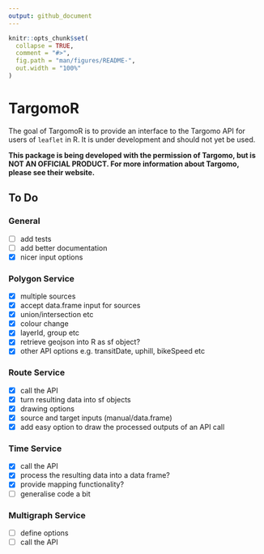 ```yaml
---
output: github_document
---
```


<!-- README.md is generated from README.Rmd. Please edit that file -->

```r
knitr::opts_chunk$set(
  collapse = TRUE,
  comment = "#>",
  fig.path = "man/figures/README-",
  out.width = "100%"
)
```
# TargomoR

The goal of TargomoR is to provide an interface to the Targomo API for users of `leaflet` in R.
It is under development and should not yet be used.

**This package is being developed with the permission of Targomo, but is NOT AN OFFICIAL PRODUCT. For more information about Targomo, please see their website.**

## To Do

### General

- [ ] add tests
- [ ] add better documentation
- [x] nicer input options

### Polygon Service

- [x] multiple sources
- [x] accept data.frame input for sources
- [x] union/intersection etc
- [x] colour change
- [x] layerId, group etc
- [x] retrieve geojson into R as sf object?
- [x] other API options e.g. transitDate, uphill, bikeSpeed etc

### Route Service

- [x] call the API
- [x] turn resulting data into sf objects
- [x] drawing options
- [x] source and target inputs (manual/data.frame)
- [x] add easy option to draw the processed outputs of an API call

### Time Service

- [x] call the API
- [x] process the resulting data into a data frame?
- [x] provide mapping functionality?
- [ ] generalise code a bit

### Multigraph Service

- [ ] define options
- [ ] call the API


